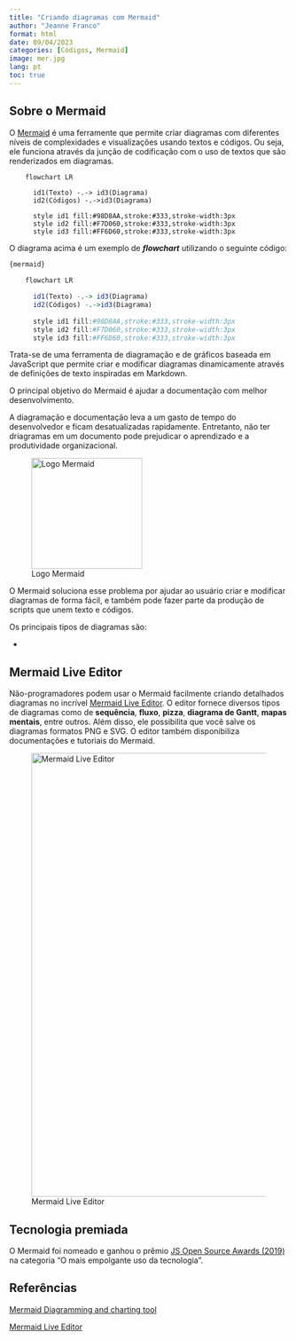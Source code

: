 ---
title: "Criando diagramas com Mermaid"
author: "Jeanne Franco"
format: html
date: 09/04/2023
categories: [Códigos, Mermaid]
image: mer.jpg
lang: pt
toc: true
---

## Sobre o Mermaid

O [Mermaid](https://mermaid.js.org/) é uma ferramente que permite criar diagramas com diferentes níveis de complexidades e visualizações usando textos e códigos. Ou seja, ele funciona através da junção de codificação com o uso de textos que são renderizados em diagramas.

```{mermaid}

    flowchart LR

      id1(Texto) -.-> id3(Diagrama)
      id2(Códigos) -.->id3(Diagrama)
      
      style id1 fill:#98D8AA,stroke:#333,stroke-width:3px
      style id2 fill:#F7D060,stroke:#333,stroke-width:3px
      style id3 fill:#FF6D60,stroke:#333,stroke-width:3px
```

O diagrama acima é um exemplo de ***flowchart*** utilizando o seguinte código:

::: callout-note
``` r
{mermaid}
    
    flowchart LR

      id1(Texto) -.-> id3(Diagrama)
      id2(Códigos) -.->id3(Diagrama)
      
      style id1 fill:#98D8AA,stroke:#333,stroke-width:3px
      style id2 fill:#F7D060,stroke:#333,stroke-width:3px
      style id3 fill:#FF6D60,stroke:#333,stroke-width:3px
```
:::

Trata-se de uma ferramenta de diagramação e de gráficos baseada em JavaScript que permite criar e modificar diagramas dinamicamente através de definições de texto inspiradas em Markdown.

O principal objetivo do Mermaid é ajudar a documentação com melhor desenvolvimento.

A diagramação e documentação leva a um gasto de tempo do desenvolvedor e ficam desatualizadas rapidamente. Entretanto, não ter driagramas em um documento pode prejudicar o aprendizado e a produtividade organizacional.

![Logo Mermaid](https://www.mermaidchart.com/img/icon-logo.svg){fig-align="center" width="200"}

O Mermaid soluciona esse problema por ajudar ao usuário criar e modificar diagramas de forma fácil, e também pode fazer parte da produção de scripts que unem texto e códigos.

Os principais tipos de diagramas são:

-   

## Mermaid Live Editor

Não-programadores podem usar o Mermaid facilmente criando detalhados diagramas no incrível [Mermaid Live Editor](https://mermaid.live/edit#pako:eNpVjstqw0AMRX9FaNVC_ANeFBq7zSbQQrPzZCFsOTMk80CWCcH2v3ccb1qtxD3nCk3Yxo6xxP4W760lUTjVJkCe96ay4gb1NJyhKN7mAyv4GPgxw_7lEGGwMSUXLq-bv18lqKbjqjGodeG6bKh69r8Cz1A3R0oa0_kvOd3jDB-N-7b5_H9ihXPrs-mp7KloSaAieSq4Q8_iyXX5_WlNDKplzwbLvHYkV4MmLNmjUePPI7RYqoy8wzF1pFw7ugj5LVx-AfLqVWg). O editor fornece diversos tipos de diagramas como de **sequência**, **fluxo**, **pizza**, **diagrama de Gantt**, **mapas mentais**, entre outros. Além disso, ele possibilita que você salve os diagramas formatos PNG e SVG. O editor também disponibiliza documentações e tutoriais do Mermaid.

![Mermaid Live Editor](mermaid.png){fig-align="center" width="800"}

## Tecnologia premiada

O Mermaid foi nomeado e ganhou o prêmio [JS Open Source Awards (2019)](https://osawards.com/javascript/#nominees) na categoria "O mais empolgante uso da tecnologia".

## Referências

[Mermaid Diagramming and charting tool](https://mermaid.js.org/)

[Mermaid Live Editor](https://mermaid.live/edit#pako:eNptkL0KAjEMgF8lZvXuBW5QBAcVnNykS2ijV2wbrS0i4rubu9PNTPn5vkDyQiuOscM73yony2tP50zRJNBYBW-5XSzmO-lTBxsOQWDIG-jlAZQZnlKXf-EJs5QGBHqmDJG_6DBrFW1HRxf7yW5gOxojrdrsP76FE3OAc2YqM2wwco7knV7xGgSDpefIBjtNHeWLQZPeylEtcngmi13JlRusV0fld_GveaV0FNHyROGuNTtfJO-nL43Pen8Afy9jnw)
